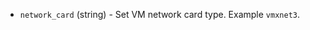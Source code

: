 <!-- Code generated from the comments of the NIC struct in builder/vsphere/iso/step_create.go; DO NOT EDIT MANUALLY -->

-   `network_card` (string) - Set VM network card type. Example `vmxnet3`.
    
